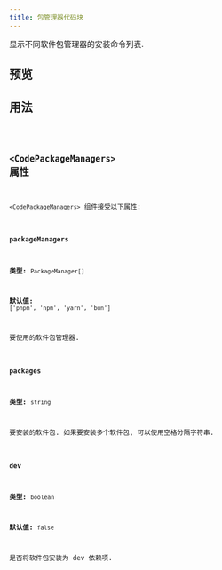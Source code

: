 ```yaml
---
title: 包管理器代码块
---
```



显示不同软件包管理器的安装命令列表.

## 预览

<CodePackageManagersPreview />

## 用法

<Code code={CodePackageManagersContent} lang="jsx" />

## `<CodePackageManagers>` 属性

`<CodePackageManagers>` 组件接受以下属性:

### `packageManagers`

**类型:** `PackageManager[]`

**默认值:** `['pnpm', 'npm', 'yarn', 'bun']`

要使用的软件包管理器.

### `packages`

**类型:** `string`

要安装的软件包. 如果要安装多个软件包, 可以使用空格分隔字符串.

### `dev`

**类型:** `boolean`

**默认值:** `false`

是否将软件包安装为 dev 依赖项.